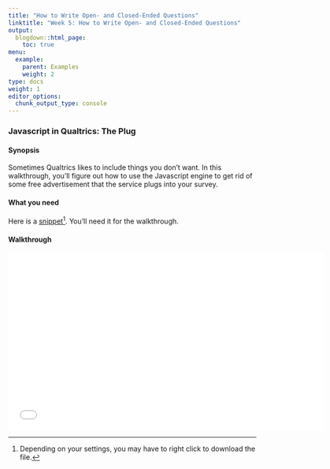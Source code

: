 ```yaml
---
title: "How to Write Open- and Closed-Ended Questions"
linktitle: "Week 5: How to Write Open- and Closed-Ended Questions"
output:
  blogdown::html_page:
    toc: true
menu:
  example:
    parent: Examples
    weight: 2
type: docs
weight: 1
editor_options: 
  chunk_output_type: console
---
```


### Javascript in Qualtrics: The Plug

#### Synopsis
Sometimes Qualtrics likes to include things you don't want. In this walkthrough, you'll figure out how to use the Javascript engine to get rid of some free advertisement that the service plugs into your survey.

#### What you need
Here is a [snippet](/snippets/qualtrics_plug.txt.txt)^[Depending on your settings, you may have to right click to download the file.]. You'll need it for the walkthrough.

#### Walkthrough
<center>
<iframe class="smart-player-embed-container-iframe" id="embeddedSmartPlayerInstance" src="/videos/plug/media/index_player.html?embedIFrameId=embeddedSmartPlayerInstance" width="640" height="360" frameborder="0" scrolling="no"  frameborder="0" webkitAllowFullScreen mozallowfullscreen allowFullScreen></iframe>
</center>




